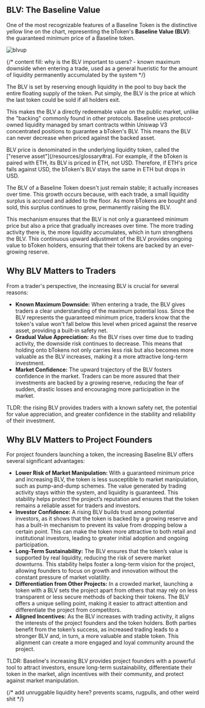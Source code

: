 
## BLV: The Baseline Value

One of the most recognizable features of a Baseline Token is the distinctive yellow line on the chart,
representing the bToken's **Baseline Value (BLV)**: the guaranteed minimum price of a Baseline token.

![blvup](/assets/blvup.png)

{/* content fill: why is the BLV important to users? - known maximum downside when entering a trade, used as a
general hueristic for the amount of liquidity permanently accumulated by the system */}

The BLV is set by reserving enough liquidity in the pool to buy back the entire floating supply of the token. Put simply, 
the BLV is the price at which the last token could be sold if all holders exit.


This makes the BLV a directly redeemable value on the public market, unlike the "backing" commonly found in other protocols.
Baseline uses protocol-owned liquidity managed by smart contracts within Uniswap V3 concentrated positions to 
guarantee a bToken's BLV. This means the BLV can never decrease when priced against the backed asset. 


<Callout type="warning" emoji="⚠️"> 
  BLV price is denominated in the underlying liquidity token, called the ["reserve asset"](/resources/glossary#ra). 
  For example, if the bToken is paired with ETH, its BLV is priced in ETH, not USD. Therefore,  
  if ETH's price falls against USD, the bToken's BLV stays the same in ETH but drops in USD. 
</Callout>

The BLV of a Baseline Token doesn't just remain stable; it actually increases over time. This growth occurs because, 
with each trade, a small liquidity surplus is accrued and added to the floor. As more bTokens are bought and sold, this 
surplus continues to grow, permanently raising the BLV.

This mechanism ensures that the BLV is not only a guaranteed minimum price but also a price that gradually increases over 
time. The more trading activity there is, the more liquidity accumulates, which in turn strengthens the BLV. This continuous 
upward adjustment of the BLV provides ongoing value to bToken holders, ensuring that their tokens are backed by an 
ever-growing reserve.

## Why BLV Matters to Traders
From a trader's perspective, the increasing BLV is crucial for several reasons:

- **Known Maximum Downside:** When entering a trade, the BLV gives traders a clear understanding of the maximum potential loss. 
Since the BLV represents the guaranteed minimum price, traders know that the token's value won't fall below this level when 
priced against the reserve asset, providing a built-in safety net.
- **Gradual Value Appreciation:** As the BLV rises over time due to trading activity, the downside risk continues to decrease. 
This means that holding onto bTokens not only carries less risk but also becomes more valuable as the BLV increases, making 
it a more attractive long-term investment.
- **Market Confidence:** The upward trajectory of the BLV fosters confidence in the market. Traders can be more assured that their 
investments are backed by a growing reserve, reducing the fear of sudden, drastic losses and encouraging more participation in the market.

TLDR: the rising BLV provides traders with a known safety net, the potential for value appreciation, and greater confidence 
in the stability and reliability of their investment.

## Why BLV Matters to Project Founders

For project founders launching a token, the increasing Baseline BLV offers several significant advantages:

- **Lower Risk of Market Manipulation:** With a guaranteed minimum price and increasing BLV, the token is less susceptible to market manipulation, such as 
pump-and-dump schemes. The value generated by trading activity stays within the system, and liquidity is guaranteed. This stability helps protect the project’s reputation and ensures that the token remains a reliable asset for traders and investors.
- **Investor Confidence:** A rising BLV builds trust among potential investors, as it shows that the token is backed by a growing 
reserve and has a built-in mechanism to prevent its value from dropping below a certain point. This can make the token more attractive 
to both retail and institutional investors, leading to greater initial adoption and ongoing participation.
- **Long-Term Sustainability:** The BLV ensures that the token’s value is supported by real liquidity, reducing the risk of severe market 
downturns. This stability helps foster a long-term vision for the project, allowing founders to focus on growth and innovation without the 
constant pressure of market volatility.
- **Differentiation from Other Projects:** In a crowded market, launching a token with a BLV sets the project apart from others that may rely on 
less transparent or less secure methods of backing their tokens. The BLV offers a unique selling point, making it easier to attract attention and 
differentiate the project from competitors.
- **Aligned Incentives:** As the BLV increases with trading activity, it aligns the interests of the project founders and the token holders. Both parties 
benefit from the token’s success, as increased trading leads to a stronger BLV and, in turn, a more valuable and stable token. This alignment can create 
a more engaged and loyal community around the project.


TLDR: Baseline's increasing BLV provides project founders with a powerful tool to attract investors, ensure long-term sustainability, differentiate their token in 
the market, align incentives with their community, and protect against market manipulation.


{/* add unruggable liquidity here? prevents scams, rugpulls, and other weird shit */}